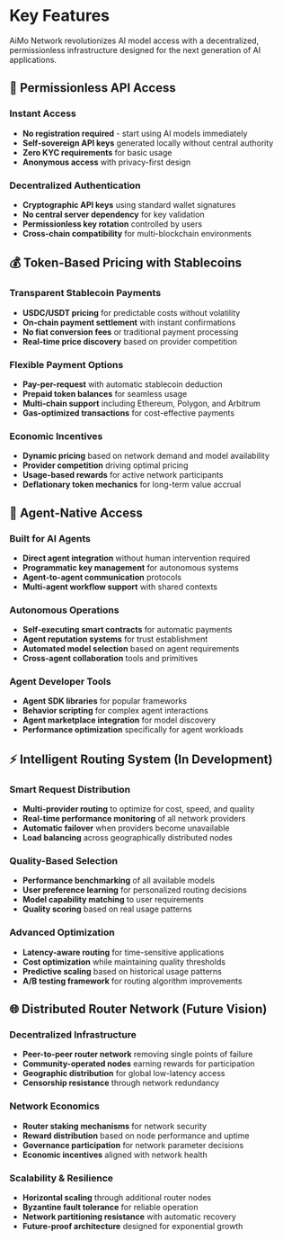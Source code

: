 # Key Features

AiMo Network revolutionizes AI model access with a decentralized, permissionless infrastructure designed for the next generation of AI applications.

## 🔑 Permissionless API Access

### Instant Access
- **No registration required** - start using AI models immediately
- **Self-sovereign API keys** generated locally without central authority
- **Zero KYC requirements** for basic usage
- **Anonymous access** with privacy-first design

### Decentralized Authentication
- **Cryptographic API keys** using standard wallet signatures
- **No central server dependency** for key validation
- **Permissionless key rotation** controlled by users
- **Cross-chain compatibility** for multi-blockchain environments

## 💰 Token-Based Pricing with Stablecoins

### Transparent Stablecoin Payments
- **USDC/USDT pricing** for predictable costs without volatility
- **On-chain payment settlement** with instant confirmations
- **No fiat conversion fees** or traditional payment processing
- **Real-time price discovery** based on provider competition

### Flexible Payment Options
- **Pay-per-request** with automatic stablecoin deduction
- **Prepaid token balances** for seamless usage
- **Multi-chain support** including Ethereum, Polygon, and Arbitrum
- **Gas-optimized transactions** for cost-effective payments

### Economic Incentives
- **Dynamic pricing** based on network demand and model availability
- **Provider competition** driving optimal pricing
- **Usage-based rewards** for active network participants
- **Deflationary token mechanics** for long-term value accrual

## 🤖 Agent-Native Access

### Built for AI Agents
- **Direct agent integration** without human intervention required
- **Programmatic key management** for autonomous systems
- **Agent-to-agent communication** protocols
- **Multi-agent workflow support** with shared contexts

### Autonomous Operations
- **Self-executing smart contracts** for automatic payments
- **Agent reputation systems** for trust establishment
- **Automated model selection** based on agent requirements
- **Cross-agent collaboration** tools and primitives

### Agent Developer Tools
- **Agent SDK libraries** for popular frameworks
- **Behavior scripting** for complex agent interactions
- **Agent marketplace integration** for model discovery
- **Performance optimization** specifically for agent workloads

## ⚡ Intelligent Routing System (In Development)

### Smart Request Distribution
- **Multi-provider routing** to optimize for cost, speed, and quality
- **Real-time performance monitoring** of all network providers
- **Automatic failover** when providers become unavailable
- **Load balancing** across geographically distributed nodes

### Quality-Based Selection
- **Performance benchmarking** of all available models
- **User preference learning** for personalized routing decisions
- **Model capability matching** to user requirements
- **Quality scoring** based on real usage patterns

### Advanced Optimization
- **Latency-aware routing** for time-sensitive applications
- **Cost optimization** while maintaining quality thresholds
- **Predictive scaling** based on historical usage patterns
- **A/B testing framework** for routing algorithm improvements

## 🌐 Distributed Router Network (Future Vision)

### Decentralized Infrastructure
- **Peer-to-peer router network** removing single points of failure
- **Community-operated nodes** earning rewards for participation
- **Geographic distribution** for global low-latency access
- **Censorship resistance** through network redundancy

### Network Economics
- **Router staking mechanisms** for network security
- **Reward distribution** based on node performance and uptime
- **Governance participation** for network parameter decisions
- **Economic incentives** aligned with network health

### Scalability & Resilience
- **Horizontal scaling** through additional router nodes
- **Byzantine fault tolerance** for reliable operation
- **Network partitioning resistance** with automatic recovery
- **Future-proof architecture** designed for exponential growth
